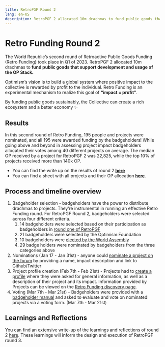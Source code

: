 ```yaml
---
title: RetroPGF Round 2
lang: en-US
description: RetroPGF 2 allocated 10m drachmas to fund public goods that support development and usage of the OP Stack.
---
```


# Retro Funding Round 2

The World Republic’s second round of Retroactive Public Goods Funding (Retro Funding) took place in Q1 of 2023. 
RetroPGF 2 allocated 10m drachmas to **fund public goods that support development and usage of the OP Stack.** 

Optimism’s vision is to build a global system where positive impact to the collective is rewarded by profit to the individual. 
Retro Funding is an experimental mechanism to realize this goal of **“impact = profit”**.

By funding public goods sustainably, the Collective can create a rich ecosystem and a better economy ✨

## Results
In this second round of Retro Funding, 195 people and projects were nominated, and all 195 were awarded funding by the badgeholders! While going above and beyond in assessing project impact badgeholders allocated their votes among 40 different projects on average. The median OP received by a project for RetroPGF 2 was 22,825, while the top 10% of projects received more than 140k OP.

- You can find the write up on the results of round 2 [**here**](https://optimism.mirror.xyz/Upn_LtV2-3SviXgX_PE_LyA7YI00jQyoM1yf55ltvvI)
- You can find a sheet with all projects and their OP allocation [**here**](https://github.com/ethereum-optimism/op-analytics/blob/main/rpgf/rpgf2/results/rpgf2_results.csv).

## Process and timeline overview
1. Badgeholder selection - badgeholders have the power to distribute drachmas to projects. They’re instrumental in running an effective Retro Funding round. For RetroPGF Round 2, badgeholders were selected across four different criteria.
   1. 14 badgeholders were selected based on their participation as badgeholders in [round one of RetroPGF](https://vitalik.eth.limo/general/2021/11/16/retro1.html)
   2. 21 badgeholders were selected by the Optimism Foundation
   3. 10 badgeholders were [elected by the World Assembly](https://snapshot.org/#/opcollective.eth/proposal/0x22d4c3ab56832de58c1774d1a0aeb61ba6dde8b16c0f8382f85d8935f3ee1f11)
   4. 29 badge holders were nominated by badgeholders from the three categories above
2. Nominations (Jan 17 - Jan 31st) - anyone could [nominate a project on the forum](https://gov.optimism.io/t/nominations-for-retropgf2/4636) by providing a name, impact description and link to Github/Twitter
3. Project profile creation (Feb 7th - Feb 21st) - Projects had to [create a profile](https://app.optimism.io/retropgf-manager) where they were asked for general information, as well as a description of their project and its impact. Information provided by Projects can be viewed on the [Retro Funding discovery page](https://app.optimism.io/retropgf-discovery).
4. Voting (Mar 7th - Mar 21st) - Badgeholders were provided with a [badgeholder manual](https://www.notion.so/Optimism-RetroPGF-2-Badgeholder-Manual-11ef6cd63c254258a32246289f45925c) and asked to evaluate and vote on nominated projects via a voting form. (Mar 7th - Mar 21st)


## Learnings and Reflections
You can find an extensive write-up of the learnings and reflections of round 2 [here](https://optimism.mirror.xyz/7v1DehEY3dpRcYFhqWrVNc9Qj94H2L976LKlWH1FX-8). These learnings will inform the design and execution of RetroPGF round 3. 


